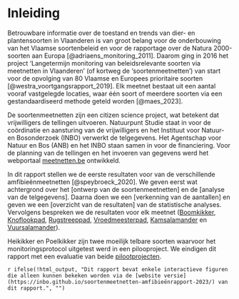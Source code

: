 <!-- hier komt de inhoudstafel bij pdf -->

\mainmatter

# Inleiding

Betrouwbare informatie over de toestand en trends van dier- en plantensoorten in Vlaanderen is van groot belang voor de onderbouwing van het Vlaamse soortenbeleid en voor de rapportage over de Natura 2000-soorten aan Europa [@adriaens_monitoring_2011].
Daarom ging in 2016 het project 'Langetermijn monitoring van beleidsrelevante soorten via meetnetten in Vlaanderen' (of kortweg de 'soortenmeetnetten') van start voor de opvolging van 80 Vlaamse en Europees prioritaire soorten [@westra_voortgangsrapport_2019].
Elk meetnet bestaat uit een aantal vooraf vastgelegde locaties, waar één soort of meerdere soorten via een gestandaardiseerd methode geteld worden [@maes_2023].

De soortenmeetnetten zijn een citizen science project, wat betekent dat vrijwilligers de tellingen uitvoeren.
Natuurpunt Studie staat in voor de coördinatie en aansturing van de vrijwilligers en het Instituut voor Natuur- en Bosonderzoek (INBO) verwerkt de telgegevens.
Het Agentschap voor Natuur en Bos (ANB) en het INBO staan samen in voor de financiering.
Voor de planning van de tellingen en het invoeren van gegevens werd het webportaal [meetnetten.be](https://www.meetnetten.be) ontwikkeld.

In dit rapport stellen we de eerste resultaten voor van de verschillende amfibieënmeetnetten [@speybroeck_2020].
We geven eerst wat achtergrond over het [ontwerp van de soortenmeetnetten] en de [analyse van de telgegevens].
Daarna doen we een [verkenning van de aantallen] en geven we een [overzicht van de resultaten] van de statistische analyses.
Vervolgens bespreken we de resultaten voor elk meetnet ([Boomkikker](#boomkikker), [Knoflookpad](#knoflookpad), [Rugstreeppad](#rugstreeppad), [Vroedmeesterpad](#vroedmeesterpad), [Kamsalamander](#kamsalamander) en [Vuursalamander](#vuursalamander)).

Heikikker en Poelkikker zijn twee moeilijk telbare soorten waarvoor het monitoringsprotocol uitgetest werd in een pilooproject.
We eindigen dit rapport met een evaluatie van beide [pilootprojecten](#pilootproject).

`r ifelse(!html_output, "Dit rapport bevat enkele interactieve figuren die alleen kunnen bekeken worden via de [website versie](https://inbo.github.io/soortenmeetnetten-amfibieënrapport-2023/) van dit rapport.", "")`
